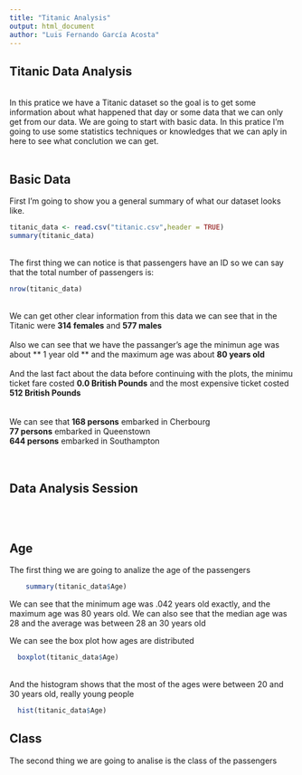 ```yaml
---
title: "Titanic Analysis"
output: html_document
author: "Luis Fernando García Acosta"
---
```


## Titanic Data Analysis
<br/>
In this pratice we have a Titanic dataset so the goal is to get some information about what happened that day or some data that we can only get from our data. We are going to start with basic data. In this pratice I'm going to use some statistics techniques or knowledges that we can aply in here to see what conclution we can get. 
<br/><br/>



## Basic Data
First I'm going to show you a general summary of what our dataset looks like.
```r
titanic_data <- read.csv("titanic.csv",header = TRUE)
summary(titanic_data)
```
<br/>
The first thing we can notice is that passengers have an ID so we can say that the total number of passengers is:
```r
nrow(titanic_data)
```
<br/>
We can get other clear information from this data we can see that in the Titanic were **314 females** and **577 males**
<br/>
<br/>
Also we can see that we have the passanger's age the minimun age was about ** 1 year old ** and the maximum age was about **80 years old**
<br/>
<br/>
And the last fact about the data before continuing with the plots, the minimu ticket fare costed **0.0 British Pounds** and the most expensive ticket costed **512 British Pounds**
<br/>
</br>
</br>
We can see that **168 persons** embarked in Cherbourg</br>
**77 persons** embarked in Queenstown</br>
**644 persons** embarked in Southampton </br>
</br>
</br>


## Data Analysis Session
<br/>
<br/>

## Age
  
The first thing we are going to analize the age of the passengers
</br>
```r
    summary(titanic_data$Age)
```

We can see that the minimum age was .042 years old exactly, and the maximum age was 80 years old. We can also see that the median age was 28 and the average was between 28 an 30 years old
<br/>

We can see the box plot how ages are distributed
```r
  boxplot(titanic_data$Age)
```

<br/> 
And the histogram shows that the most of the ages were between 20 and 30 years old, really young people

```r
  hist(titanic_data$Age)
```


## Class

The second thing we are going to analise is the class of the passengers
</br>

